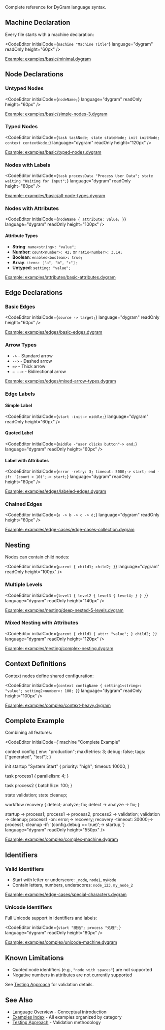 
<PageLayout title="DyGram Syntax Guide">

<Layout>


Complete reference for DyGram language syntax.

## Machine Declaration

Every file starts with a machine declaration:

<CodeEditor
    initialCode={`machine "Machine Title"`}
    language="dygram"
    readOnly
    height="60px"
/>

[Example: examples/basic/minimal.dygram](../examples/basic/minimal.dygram)

## Node Declarations

### Untyped Nodes

<CodeEditor
    initialCode={`nodeName;`}
    language="dygram"
    readOnly
    height="60px"
/>

[Example: examples/basic/simple-nodes-3.dygram](../examples/basic/simple-nodes-3.dygram)

### Typed Nodes

<CodeEditor
    initialCode={`task taskNode;
state stateNode;
init initNode;
context contextNode;`}
    language="dygram"
    readOnly
    height="120px"
/>

[Example: examples/basic/typed-nodes.dygram](../examples/basic/typed-nodes.dygram)

### Nodes with Labels

<CodeEditor
    initialCode={`task processData "Process User Data";
state waiting "Waiting for Input";`}
    language="dygram"
    readOnly
    height="80px"
/>

[Example: examples/basic/all-node-types.dygram](../examples/basic/all-node-types.dygram)

### Nodes with Attributes

<CodeEditor
    initialCode={`nodeName {
    attribute: value;
}`}
    language="dygram"
    readOnly
    height="100px"
/>

#### Attribute Types
- **String**: `name<string>: "value";`
- **Number**: `count<number>: 42;` or `ratio<number>: 3.14;`
- **Boolean**: `enabled<boolean>: true;`
- **Array**: `items: ["a", "b", "c"];`
- **Untyped**: `setting: "value";`

[Example: examples/attributes/basic-attributes.dygram](../examples/attributes/basic-attributes.dygram)

## Edge Declarations

### Basic Edges

<CodeEditor
    initialCode={`source -> target;`}
    language="dygram"
    readOnly
    height="60px"
/>

[Example: examples/edges/basic-edges.dygram](../examples/edges/basic-edges.dygram)

### Arrow Types
- `->` - Standard arrow
- `-->` - Dashed arrow
- `=>` - Thick arrow
- `← -->` - Bidirectional arrow

[Example: examples/edges/mixed-arrow-types.dygram](../examples/edges/mixed-arrow-types.dygram)

### Edge Labels

#### Simple Label

<CodeEditor
    initialCode={`start -init-> middle;`}
    language="dygram"
    readOnly
    height="60px"
/>

#### Quoted Label

<CodeEditor
    initialCode={`middle -"user clicks button"-> end;`}
    language="dygram"
    readOnly
    height="60px"
/>

#### Label with Attributes

<CodeEditor
    initialCode={`error -retry: 3; timeout: 5000;-> start;
end -if: '(count > 10)';-> start;`}
    language="dygram"
    readOnly
    height="80px"
/>

[Example: examples/edges/labeled-edges.dygram](../examples/edges/labeled-edges.dygram)

### Chained Edges

<CodeEditor
    initialCode={`a -> b -> c -> d;`}
    language="dygram"
    readOnly
    height="60px"
/>

[Example: examples/edge-cases/edge-cases-collection.dygram](../examples/edge-cases/edge-cases-collection.dygram)

## Nesting

Nodes can contain child nodes:

<CodeEditor
    initialCode={`parent {
    child1;
    child2;
}`}
    language="dygram"
    readOnly
    height="100px"
/>

### Multiple Levels

<CodeEditor
    initialCode={`level1 {
    level2 {
        level3 {
            level4;
        }
    }
}`}
    language="dygram"
    readOnly
    height="140px"
/>

[Example: examples/nesting/deep-nested-5-levels.dygram](../examples/nesting/deep-nested-5-levels.dygram)

### Mixed Nesting with Attributes

<CodeEditor
    initialCode={`parent {
    child1 {
        attr: "value";
    }
    child2;
}`}
    language="dygram"
    readOnly
    height="120px"
/>

[Example: examples/nesting/complex-nesting.dygram](../examples/nesting/complex-nesting.dygram)

## Context Definitions

Context nodes define shared configuration:

<CodeEditor
    initialCode={`context configName {
    setting1<string>: "value";
    setting2<number>: 100;
}`}
    language="dygram"
    readOnly
    height="100px"
/>

[Example: examples/complex/context-heavy.dygram](../examples/complex/context-heavy.dygram)

## Complete Example

Combining all features:

<CodeEditor
    initialCode={`machine "Complete Example"

context config {
    env<string>: "production";
    maxRetries<number>: 3;
    debug<boolean>: false;
    tags: ["generated", "test"];
}

init startup "System Start" {
    priority: "high";
    timeout: 10000;
}

task process1 {
    parallelism: 4;
}

task process2 {
    batchSize: 100;
}

state validation;
state cleanup;

workflow recovery {
    detect;
    analyze;
    fix;
    detect -> analyze -> fix;
}

startup -> process1;
process1 -> process2;
process2 -> validation;
validation -> cleanup;
process1 -on: error;-> recovery;
recovery -timeout: 30000;-> process1;
cleanup -if: '(config.debug == true)';-> startup;`}
    language="dygram"
    readOnly
    height="550px"
/>

[Example: examples/complex/complex-machine.dygram](../examples/complex/complex-machine.dygram)

## Identifiers

### Valid Identifiers
- Start with letter or underscore: `_node`, `node1`, `myNode`
- Contain letters, numbers, underscores: `node_123`, `my_node_2`

[Example: examples/edge-cases/special-characters.dygram](../examples/edge-cases/special-characters.dygram)

### Unicode Identifiers
Full Unicode support in identifiers and labels:

<CodeEditor
    initialCode={`start "開始";
process "処理";`}
    language="dygram"
    readOnly
    height="80px"
/>

[Example: examples/complex/unicode-machine.dygram](../examples/complex/unicode-machine.dygram)

## Known Limitations

- Quoted node identifiers (e.g., `"node with spaces"`) are not supported
- Negative numbers in attributes are not currently supported

See [Testing Approach](testing-approach.html) for validation details.

## See Also

- [Language Overview](language-overview.html) - Conceptual introduction
- [Examples Index](examples-index.html) - All examples organized by category
- [Testing Approach](testing-approach.html) - Validation methodology

</Layout>


</PageLayout>